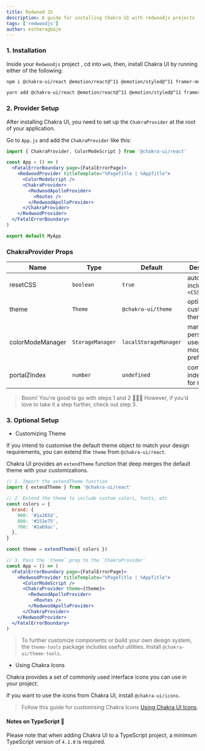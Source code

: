 ```yaml
---
title: Redwood JS
description: A guide for installing Chakra UI with redwoodjs projects
tags: ['redwoodjs']
author: estheragbaje
---
```


### 1. Installation

Inside your `Redwoodjs` project , cd into `web`, then, install Chakra UI by
running either of the following:

```bash
npm i @chakra-ui/react @emotion/react@^11 @emotion/styled@^11 framer-motion@^6
```

```bash
yarn add @chakra-ui/react @emotion/react@^11 @emotion/styled@^11 framer-motion@^6
```

### 2. Provider Setup

After installing Chakra UI, you need to set up the `ChakraProvider` at the root
of your application.

Go to `App.js` and add the `ChakraProvider` like this:

```jsx live=false
import { ChakraProvider, ColorModeScript } from '@chakra-ui/react'

const App = () => (
  <FatalErrorBoundary page={FatalErrorPage}>
    <RedwoodProvider titleTemplate="%PageTitle | %AppTitle">
      <ColorModeScript />
      <ChakraProvider>
        <RedwoodApolloProvider>
          <Routes />
        </RedwoodApolloProvider>
      </ChakraProvider>
    </RedwoodProvider>
  </FatalErrorBoundary>
)

export default MyApp
```

### ChakraProvider Props

| Name             | Type             | Default               | Description                                         |
| ---------------- | ---------------- | --------------------- | --------------------------------------------------- |
| resetCSS         | `boolean`        | `true`                | automatically includes `<CSSReset />`               |
| theme            | `Theme`          | `@chakra-ui/theme`    | optional custom theme                               |
| colorModeManager | `StorageManager` | `localStorageManager` | manager to persist a users color mode preference in |
| portalZIndex     | `number`         | `undefined`           | common z-index to use for `Portal`                  |

> Boom! You're good to go with steps 1 and 2 🚀🚀🚀 However, if you'd love to
> take it a step further, check out step 3.

### 3. Optional Setup

- Customizing Theme

If you intend to customise the default theme object to match your design
requirements, you can extend the `theme` from `@chakra-ui/react`.

Chakra UI provides an `extendTheme` function that deep merges the default theme
with your customizations.

```jsx live=false
// 1. Import the extendTheme function
import { extendTheme } from '@chakra-ui/react'

// 2. Extend the theme to include custom colors, fonts, etc
const colors = {
  brand: {
    900: '#1a365d',
    800: '#153e75',
    700: '#2a69ac',
  },
}

const theme = extendTheme({ colors })

// 3. Pass the `theme` prop to the `ChakraProvider`
const App = () => (
  <FatalErrorBoundary page={FatalErrorPage}>
    <RedwoodProvider titleTemplate="%PageTitle | %AppTitle">
      <ColorModeScript />
      <ChakraProvider theme={theme}>
        <RedwoodApolloProvider>
          <Routes />
        </RedwoodApolloProvider>
      </ChakraProvider>
    </RedwoodProvider>
  </FatalErrorBoundary>
)
```

> To further customize components or build your own design system, the
> `theme-tools` package includes useful utilities. Install
> `@chakra-ui/theme-tools`.

- Using Chakra Icons

Chakra provides a set of commonly used interface icons you can use in your
project.

If you want to use the icons from Chakra UI, install `@chakra-ui/icons`.

> Follow this guide for customising Chakra Icons
> [Using Chakra UI Icons](/docs/components/media-and-icons/icon).

#### Notes on TypeScript 🚨

Please note that when adding Chakra UI to a TypeScript project, a minimum
TypeScript version of `4.1.0` is required.
